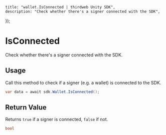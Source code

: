 
	title: "wallet.IsConnected | thirdweb Unity SDK",
	description: "Check whether there's a signer connected with the SDK",
});

# IsConnected

Check whether there's a signer connected with the SDK.

## Usage

Call this method to check if a signer (e.g. a wallet) is connected to the SDK.

```csharp
var data = await sdk.Wallet.IsConnected();
```

## Return Value

Returns `true` if a signer is connected, `false` if not.

```csharp
bool
```
